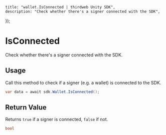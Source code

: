 
	title: "wallet.IsConnected | thirdweb Unity SDK",
	description: "Check whether there's a signer connected with the SDK",
});

# IsConnected

Check whether there's a signer connected with the SDK.

## Usage

Call this method to check if a signer (e.g. a wallet) is connected to the SDK.

```csharp
var data = await sdk.Wallet.IsConnected();
```

## Return Value

Returns `true` if a signer is connected, `false` if not.

```csharp
bool
```
